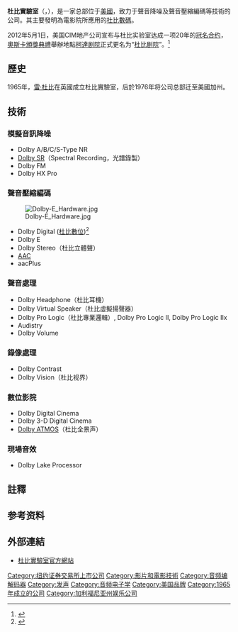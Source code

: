 {{noteTA
|1=zh-hans:杜比数字; zh-hk:杜比數碼; zh-tw:杜比數位
|G1=IT
}}
{{Infobox Company
 | name = 杜比實驗室
 | name_en = Dolby Laboratories, Inc. 
| logo             = Dolby logo 2019.svg
| image            = Dolby Laboratories, Inc. headquarters in San Francisco (TK1).jpg
| image_caption    = 旧金山总部
 | company_type = [[上市公司|上市公司]]
 |traded_as={{nyse|DLB}}<br>[[安硕罗素1000指数基金|安硕罗素1000指数基金]]组成
 | company_slogan = Every Bit is Amazing
 | foundation = {{start date and age|1965}}<br>{{UK}}[[英格蘭|英格蘭]][[倫敦|倫敦]]
 | location = {{USA}}[[加州|加州]][[舊金山|舊金山]]普雷西迪奧商務區
 | founder = [[雷·杜比|雷·杜比]]
 | area_served = 世界
 | chairman = Peter Gotcher
 | CEO = Kevin Yeaman
 | industry = [[音訊壓縮_(格式)|音頻編碼/壓縮]]<br />音頻降噪
 | products = Dolby ScreenTalk,<br />Dolby Media Producer,<br />Dolby Lake Processor
| services =
 | revenue = {{profit}}6.402億[[美元|美元]]（2008）<ref name="financials">{{cite web|url=http://investor.dolby.com/secfiling.cfm?filingID=1193125-08-240308|title=Form 10-K Annual Report|accessdate=2009-08-29|year=2008|work=Form 10-K|publisher=Dolby Laboratories, Inc.|archive-date=2017-10-13|archive-url=https://web.archive.org/web/20171013055700/http://investor.dolby.com/secfiling.cfm?filingID=1193125-08-240308|dead-url=no}}</ref>
 | operating_income = {{profit}}2.868億[[美元|美元]]（2008）<ref name="financials" />
 | net_income = {{profit}}1.995億[[美元|美元]]（2008）<ref name="financials" />
 | total_asset = {{profit}}133萬[[美元|美元]]（2008）<ref name="financials" />
 | equity = {{profit}}104.9萬[[美元|美元]]（2008）<ref name="financials" />
 | num_employees = 1,153 (2008)
 | subsid = Audistry,<ref>{{Cite web |url=http://www.audistry.com/ |title=存档副本 |access-date=2020-04-15 |archive-url=https://web.archive.org/web/20090821161434/http://www.audistry.com/ |archive-date=2009-08-21 |dead-url=yes }}</ref><br />Via Licensing<ref>{{Cite web |url=http://vialicensing.com/ |title=存档副本 |access-date=2020-04-15 |archive-url=https://web.archive.org/web/20160526011639/http://www.vialicensing.com/ |archive-date=2016-05-26 |dead-url=yes }}</ref>
 | homepage = [http://www.dolby.com www.dolby.com]（多語系）
| parent = [[雷·杜比|雷·杜比]]信托30.887％
 }}
'''杜比實驗室'''（{{lang-en|'''Dolby Laboratories Inc.'''}}，{{nyse|DLB}}），是一家总部位于[[美國|美國]]，致力于聲音降噪及聲音壓縮編碼等技術的公司。其主要發明為電影院所應用的[[杜比數碼|杜比數碼]]。

2012年5月1日，美国CIM地产公司宣布与杜比实验室达成一项20年的[[冠名權|冠名合约]]，[[奧斯卡頒獎典禮|奧斯卡頒獎典禮]]舉辦地點[[柯達剧院|柯達剧院]]正式更名为“[[杜比剧院|杜比剧院]]”。<ref>{{cite web|url=http://news.xinhuanet.com/world/2012-05/02/c_111871817.htm|title=奥斯卡颁奖剧院正式更名为“杜比剧院”|publisher=[[新华网|新华网]]|date=2012年5月2日|accessdate=2012年5月8日}}</ref>

== 歷史 ==
{{expand section}}
1965年，[[雷·杜比|雷·杜比]]在英國成立杜比實驗室，后於1976年将公司总部迁至美國加州。

== 技術 ==
=== 模擬音訊降噪 ===
* Dolby A/B/C/S-Type NR
* [[Dolby_SR|Dolby SR]]（Spectral Recording，光譜錄製）
* Dolby FM
* Dolby HX Pro

=== 聲音壓縮編碼 ===
[[File:Dolby-E_Hardware.jpg|thumb]]
* Dolby Digital ([[杜比數位|杜比數位]])<ref>{{Cite web |url=https://www.dolby.com/cn/zh/technologies/dolby-digital-plus.html |title=杜比数字+ (Dolby Digital Plus) 技术：随时随地体验环绕声杜比数字+ (Dolby Digital Plus) 技术：随时随地体验环绕声 |access-date=2017-02-07 |archive-date=2020-09-28 |archive-url=https://web.archive.org/web/20200928225518/https://www.dolby.com/cn/zh/technologies/dolby-digital-plus.html |dead-url=no }}</ref>
* Dolby E
* Dolby Stereo（杜比立體聲）
* [[AAC|AAC]]
* aacPlus

=== 聲音處理 ===
* Dolby Headphone（杜比耳機）
* Dolby Virtual Speaker（杜比虛擬揚聲器）
* Dolby Pro Logic（杜比專業邏輯）, Dolby Pro Logic II, Dolby Pro Logic IIx
* Audistry
* Dolby Volume

=== 錄像處理 ===
* Dolby Contrast
* Dolby Vision（杜比视界）

=== 數位影院 ===
* Dolby Digital Cinema
* Dolby 3-D Digital Cinema
* [[Dolby_ATMOS|Dolby ATMOS]]（杜比全景声）

=== 現場音效 ===
* Dolby Lake Processor

== 註釋 ==
<references/>

==参考资料==
{{reflist}}

== 外部連結 ==
* [http://www.dolby.com 杜比實驗室官方網站] {{Wayback|url=http://www.dolby.com/ |date=20160321162200 }}

[[Category:纽约证券交易所上市公司|Category:纽约证券交易所上市公司]]
[[Category:影片和電影技術|Category:影片和電影技術]]
[[Category:音频编解码器|Category:音频编解码器]]
[[Category:发声|Category:发声]]
[[Category:音频电子学|Category:音频电子学]]
[[Category:美国品牌|Category:美国品牌]]
[[Category:1965年成立的公司|Category:1965年成立的公司]]
[[Category:加利福尼亚州娱乐公司|Category:加利福尼亚州娱乐公司]]